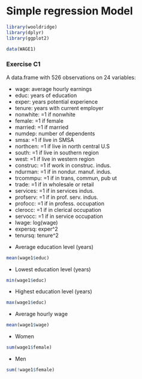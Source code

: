 # Simple regression Model

```r
library(wooldridge)
library(dplyr)
library(ggplot2)

data(WAGE1)
```

### Exercise <span class="exercise-number">C1</span> {.unnumbered .exercise}

<div class="question">

A data.frame with 526 observations on 24 variables:

- wage: average hourly earnings
- educ: years of education
- exper: years potential experience
- tenure: years with current employer
- nonwhite: =1 if nonwhite
- female: =1 if female
- married: =1 if married
- numdep: number of dependents
- smsa: =1 if live in SMSA
- northcen: =1 if live in north central U.S
- south: =1 if live in southern region
- west: =1 if live in western region
- construc: =1 if work in construc. indus.
- ndurman: =1 if in nondur. manuf. indus.
- trcommpu: =1 if in trans, commun, pub ut
- trade: =1 if in wholesale or retail
- services: =1 if in services indus.
- profserv: =1 if in prof. serv. indus.
- profocc: =1 if in profess. occupation
- clerocc: =1 if in clerical occupation
- servocc: =1 if in service occupation
- lwage: log(wage)
- expersq: exper^2
- tenursq: tenure^2
</div>

<div class="answer">

- Average education level (years)

```r
mean(wage1$educ)
```

- Lowest education level (years)

```r
min(wage1$educ)
```

- Highest education level (years)

```r
max(wage1$educ)
```

- Average hourly wage

```r
mean(wage1$wage)
```

- Women

```r
sum(wage1$female)
```

- Men

```r
sum(!wage1$female)
```

</div>